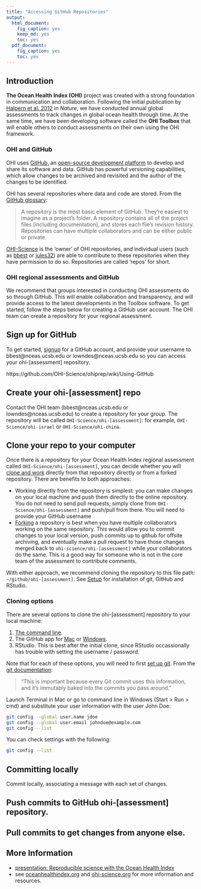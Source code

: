 ```yaml
---
title: "Accessing GitHub Repositories"
output: 
  html_document:
    fig_caption: yes
    keep_md: yes
    toc: yes
  pdf_document: 
    fig_caption: yes
    toc: yes
---
```


## Introduction
**The Ocean Health Index (OHI)** project was created with a strong foundation in communication and collaboration. Following the initial publication by [Halpern et al. 2012](http://www.nature.com/nature/journal/v488/n7413/abs/nature11397.html) in *Nature*, we have conducted annual global assessments to track changes in global ocean health through time. At the same time, we have been developing software called the **OHI Toolbox** that will enable others to conduct assessments on their own using the OHI framework. 


### OHI and GitHub 
OHI uses [GitHub](http://github.com), an [open-source development platform](http://en.wikipedia.org/wiki/GitHub) to develop and share its software and data. GitHub has powerful versioning capabilities, which allow changes to be archived and revisited and the author of the changes to be identified.  
  
OHI has several repositories where data and code are stored. From the [GitHub glossary](https://help.github.com/articles/github-glossary#repository): 

> A repository is the most basic element of GitHub. They're easiest to imagine as a project's folder. A repository contains all of the project files (including documentation), and stores each file's revision history. Repositories can have multiple collaborators and can be either public or private.

[OHI-Science](https://github.com/OHI-Science) is the 'owner' of OHI repositories, and individual users (such as [bbest](https://github.com/bbest) or [jules32](https://github.com/jules32)) are able to contribute to these repositories when they have permission to do so. Repositories are called 'repos' for short.  
  

### OHI regional assessments and GitHub
We recommend that groups interested in conducting OHI assessments do so through GitHub. This will enable collaboration and transparency, and will provide access to the latest developments in the Toolbox software. To get started, follow the steps below for creating a GitHub user account. The OHI team can create a repository for your regional assessment.


## Sign up for GitHub
To get started, [signup](http://github.com) for a GitHub account, and provide your username to bbest@nceas.ucsb.edu or lowndes@nceas.ucsb.edu so you can access your ohi-[assessment] repository.

https://github.com/OHI-Science/ohiprep/wiki/Using-GitHub


## Create your ohi-[assessment] repo
Contact the OHI team (bbest@nceas.ucsb.edu or lowndes@nceas.ucsb.edu) to create a repository for your group. The repository will be called `OHI-Science/ohi-[assessment]`: for example, `OHI-Science/ohi-israel` or `OHI-Science/ohi-china`.

## Clone your repo to your computer

Once there is a repository for your Ocean Health Index regional assessment called `OHI-Science/ohi-[assessment]`, you can decide whether you will [clone and work](https://github.com/OHI-Science/ohiprep/wiki/Setup#github_fork) directly from that repository directly or from a forked repository. There are benefits to both approaches:

* Working directly from the repository is simplest: you can make changes on your local machine and push them directly to the online repository. You do not need to send pull requests; simply clone from `OHI-Science/ohi-[assessment]` and push/pull from there. You will need to provide your GitHub username 
* [Forking](https://help.github.com/articles/fork-a-repo) a repository is best when you have multiple collaborators working on the same repository. This would allow you to commit changes to your local version, push commits up to github for offsite archiving, and eventually make a pull request to have those changes merged back to `ohi-science/ohi-[assessment]` while your collaborators do the same. This is a good way for someone who is not in the core team of the assessment to contribute comments.

With either approach, we recommend cloning the repository to this file path: `~/github/ohi-[assessment]`. See [Setup](https://github.com/OHI-Science/ohiprep/wiki/Setup) for installation of git, GitHub and RStudio. 

### Cloning options
There are several options to clone the ohi-[assessment] repository to your local machine:

1. [The command line](https://help.github.com/articles/fork-a-repo#keep-your-fork-synced).
2. The GitHub app for [Mac](https://mac.github.com/) or [Windows](https://windows.github.com/).
3. RStudio. This is best after the initial clone, since RStudio occassionally has trouble with setting the username / password.

Note that for each of these options, you will need to first [set up git](https://help.github.com/articles/fork-a-repo#step-1-set-up-git). From the [git documentation](http://git-scm.com/book/en/Getting-Started-First-Time-Git-Setup#Your-Identity): 

> "This is important because every Git commit uses this information, and it’s immutably baked into the commits you pass around." 

Launch Terminal in Mac or go to command line in Windows (Start > Run > cmd) and substitute your user information with the user John Doe:

```bash
git config --global user.name jdoe
git config --global user.email johndoe@example.com
git config --list
```

You can check settings with the following:

```bash
git config --list
```


## Committing locally
Commit locally, associating a message with each set of changes.

## Push commits to GitHub ohi-[assessment] repository.

## Pull commits to get changes from anyone else.


## More Information

* [presentation: Reproducible science with the Ocean Health Index](http://bbest.github.io/talks/2014-06_OHI-repro-sci/#1)
* see [oceanhealthindex.org](www.oceanhealthindex.org) and [ohi-science.org](ohi-science.org) for more information and resources.  

